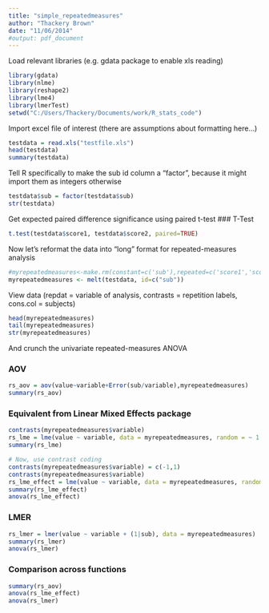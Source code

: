 ```yaml
---
title: "simple_repeatedmeasures"
author: "Thackery Brown"
date: "11/06/2014"
#output: pdf_document
---
```


Load relevant libraries (e.g. gdata package to enable xls reading)
```r
library(gdata)
library(nlme)
library(reshape2)
library(lme4)
library(lmerTest)
setwd("C:/Users/Thackery/Documents/work/R_stats_code")
```

Import excel file of interest (there are assumptions about formatting here...)
```r
testdata = read.xls("testfile.xls")
head(testdata)
summary(testdata)
```

Tell R specifically to make the sub id column a "factor", because it might import them as integers otherwise
```r
testdata$sub = factor(testdata$sub)
str(testdata)
```

Get expected paired difference significance using paired t-test
### T-Test
```r
t.test(testdata$score1, testdata$score2, paired=TRUE)
```

Now let's reformat the data into "long" format for repeated-measures analysis
```r
#myrepeatedmeasures<-make.rm(constant=c('sub'),repeated=c('score1','score2'),data=testdata)
myrepeatedmeasures <- melt(testdata, id=c("sub")) 
```

View data (repdat = variable of analysis, contrasts = repetition labels, cons.col = subjects)
```r
head(myrepeatedmeasures)
tail(myrepeatedmeasures)
str(myrepeatedmeasures)
```

And crunch the univariate repeated-measures ANOVA

### AOV
```r
rs_aov = aov(value~variable+Error(sub/variable),myrepeatedmeasures)
summary(rs_aov)
```

### Equivalent from Linear Mixed Effects package
```r
contrasts(myrepeatedmeasures$variable)
rs_lme = lme(value ~ variable, data = myrepeatedmeasures, random = ~ 1 | sub) 
summary(rs_lme)

# Now, use contrast coding
contrasts(myrepeatedmeasures$variable) = c(-1,1)
contrasts(myrepeatedmeasures$variable)
rs_lme_effect = lme(value ~ variable, data = myrepeatedmeasures, random = ~ 1 | sub) 
summary(rs_lme_effect)
anova(rs_lme_effect)
```

### LMER
```r
rs_lmer = lmer(value ~ variable + (1|sub), data = myrepeatedmeasures)
summary(rs_lmer)
anova(rs_lmer)
```

### Comparison across functions
```r
summary(rs_aov)
anova(rs_lme_effect)
anova(rs_lmer)
```
